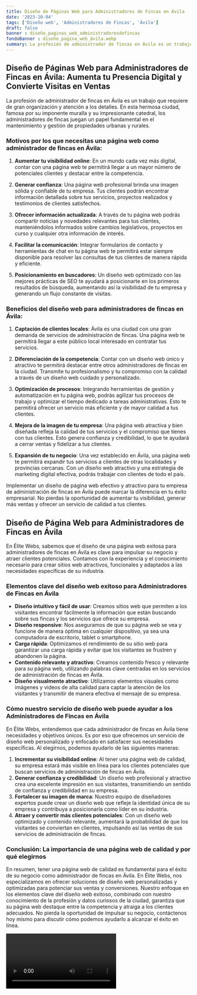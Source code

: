 ```yaml
---
title: Diseño de Páginas Web para Administradores de Fincas en Ávila
date: '2023-10-04'
tags: ['Diseño web', 'Administradores de Fincas', 'Ávila']
draft: false
banner : diseño_paginas_web_administradoresdefincas
fondoBanner : diseño_pagina_web_ávila.webp
summary: La profesión de administrador de fincas en Ávila es un trabajo que requiere de gran organización y atención a los detalles. En esta hermosa ciudad, famosa por su imponente muralla y su impresionante catedral, los administradores de fincas juegan un papel fundamental en el mantenimiento y gestión de propiedades urbanas y rurales.
---
```


## Diseño de Páginas Web para Administradores de Fincas en Ávila: Aumenta tu Presencia Digital y Convierte Visitas en Ventas

La profesión de administrador de fincas en Ávila es un trabajo que requiere de gran organización y atención a los detalles. En esta hermosa ciudad, famosa por su imponente muralla y su impresionante catedral, los administradores de fincas juegan un papel fundamental en el mantenimiento y gestión de propiedades urbanas y rurales.

### Motivos por los que necesitas una página web como administrador de fincas en Ávila:

1. **Aumentar tu visibilidad online**: En un mundo cada vez más digital, contar con una página web te permitirá llegar a un mayor número de potenciales clientes y destacar entre la competencia.

2. **Generar confianza**: Una página web profesional brinda una imagen sólida y confiable de tu empresa. Tus clientes podrán encontrar información detallada sobre tus servicios, proyectos realizados y testimonios de clientes satisfechos.

3. **Ofrecer información actualizada**: A través de tu página web podrás compartir noticias y novedades relevantes para tus clientes, manteniéndolos informados sobre cambios legislativos, proyectos en curso y cualquier otra información de interés.

4. **Facilitar la comunicación**: Integrar formularios de contacto y herramientas de chat en tu página web te permitirá estar siempre disponible para resolver las consultas de tus clientes de manera rápida y eficiente.

5. **Posicionamiento en buscadores**: Un diseño web optimizado con las mejores prácticas de SEO te ayudará a posicionarte en los primeros resultados de búsqueda, aumentando así la visibilidad de tu empresa y generando un flujo constante de visitas.

### Beneficios del diseño web para administradores de fincas en Ávila:

1. **Captación de clientes locales**: Ávila es una ciudad con una gran demanda de servicios de administración de fincas. Una página web te permitirá llegar a este público local interesado en contratar tus servicios.

2. **Diferenciación de la competencia**: Contar con un diseño web único y atractivo te permitirá destacar entre otros administradores de fincas en la ciudad. Transmite tu profesionalismo y tu compromiso con la calidad a través de un diseño web cuidado y personalizado.

3. **Optimización de procesos**: Integrando herramientas de gestión y automatización en tu página web, podrás agilizar tus procesos de trabajo y optimizar el tiempo dedicado a tareas administrativas. Esto te permitirá ofrecer un servicio más eficiente y de mayor calidad a tus clientes.

4. **Mejora de la imagen de tu empresa**: Una página web atractiva y bien diseñada refleja la calidad de tus servicios y el compromiso que tienes con tus clientes. Esto genera confianza y credibilidad, lo que te ayudará a cerrar ventas y fidelizar a tus clientes.

5. **Expansión de tu negocio**: Una vez establecido en Ávila, una página web te permitirá expandir tus servicios a clientes de otras localidades y provincias cercanas. Con un diseño web atractivo y una estrategia de marketing digital efectiva, podrás trabajar con clientes de todo el país.

Implementar un diseño de página web efectivo y atractivo para tu empresa de administración de fincas en Ávila puede marcar la diferencia en tu éxito empresarial. No pierdas la oportunidad de aumentar tu visibilidad, generar más ventas y ofrecer un servicio de calidad a tus clientes.

<GifSeo />

<Cta />

## Diseño de Página Web para Administradores de Fincas en Ávila

En Élite Webs, sabemos que el diseño de una página web exitosa para administradores de fincas en Ávila es clave para impulsar su negocio y atraer clientes potenciales. Contamos con la experiencia y el conocimiento necesario para crear sitios web atractivos, funcionales y adaptados a las necesidades específicas de su industria.

### Elementos clave del diseño web exitoso para Administradores de Fincas en Ávila

- **Diseño intuitivo y fácil de usar**: Creamos sitios web que permiten a los visitantes encontrar fácilmente la información que están buscando sobre sus fincas y los servicios que ofrece su empresa.
- **Diseño responsive**: Nos aseguramos de que su página web se vea y funcione de manera óptima en cualquier dispositivo, ya sea una computadora de escritorio, tablet o smartphone.
- **Carga rápida**: Optimizamos el rendimiento de su sitio web para garantizar una carga rápida y evitar que los visitantes se frustren y abandonen la página.
- **Contenido relevante y atractivo**: Creamos contenido fresco y relevante para su página web, utilizando palabras clave centradas en los servicios de administración de fincas en Ávila.
- **Diseño visualmente atractivo**: Utilizamos elementos visuales como imágenes y videos de alta calidad para captar la atención de los visitantes y transmitir de manera efectiva el mensaje de su empresa.

### Cómo nuestro servicio de diseño web puede ayudar a los Administradores de Fincas en Ávila

En Élite Webs, entendemos que cada administrador de fincas en Ávila tiene necesidades y objetivos únicos. Es por eso que ofrecemos un servicio de diseño web personalizado y enfocado en satisfacer sus necesidades específicas. Al elegirnos, podemos ayudarlo de las siguientes maneras:

1. **Incrementar su visibilidad online**: Al tener una página web de calidad, su empresa estará más visible en línea para los clientes potenciales que buscan servicios de administración de fincas en Ávila.
2. **Generar confianza y credibilidad**: Un diseño web profesional y atractivo crea una excelente impresión en sus visitantes, transmitiendo un sentido de confianza y credibilidad en su empresa.
3. **Fortalecer su imagen de marca**: Nuestro equipo de diseñadores expertos puede crear un diseño web que refleje la identidad única de su empresa y contribuya a posicionarla como líder en su industria.
4. **Atraer y convertir más clientes potenciales**: Con un diseño web optimizado y contenido relevante, aumentará la probabilidad de que los visitantes se conviertan en clientes, impulsando así las ventas de sus servicios de administración de fincas.

### Conclusión: La importancia de una página web de calidad y por qué elegirnos

En resumen, tener una página web de calidad es fundamental para el éxito de su negocio como administrador de fincas en Ávila. En Élite Webs, nos especializamos en ofrecer soluciones de diseño web personalizadas y optimizadas para potenciar sus ventas y conversiones. Nuestro enfoque en los elementos clave del diseño web exitoso, combinado con nuestro conocimiento de la profesión y datos curiosos de la ciudad, garantiza que su página web destaque entre la competencia y atraiga a los clientes adecuados. No pierda la oportunidad de impulsar su negocio, contáctenos hoy mismo para discutir cómo podemos ayudarlo a alcanzar el éxito en línea.

<Video />

<CtaBot job='Administradores de Fincas' city='Ávila'/>

<Gmaps query='Ávila+españa+maps' />